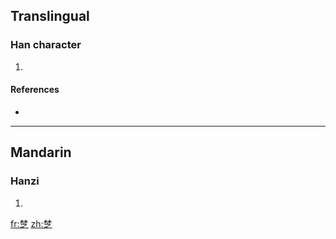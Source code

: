 {{also|楚}}
==Translingual==

===Han character===
{{Han char|rn=75|rad=木|as=08|sn=12|four=|canj=木木戈弓人 (DDINO)}}

# {{defn|Han|sort=木08}}

====References====
* {{Han ref|kx=0537.131|dkj=15062|hdz=21210.060|uh=6918|ud=26904}}

----

==Mandarin==

===Hanzi===
{{cmn-hanzi|pin=[[chǔ]] ([[chu3]])|wg=ch'u<sup>3</sup>}}

# {{defn|Mandarin|sort=木08}}

[[fr:椘]]
[[zh:椘]]